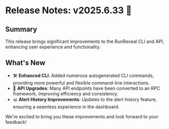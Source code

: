 # Release Notes: v2025.6.33 🚀

## Summary

This release brings significant improvements to the RunReveal CLI and API, enhancing user experience and functionality.

## What's New

- 🛠️ **Enhanced CLI**: Added numerous autogenerated CLI commands, providing more powerful and flexible command-line interactions.
- 🔄 **API Upgrades**: Many API endpoints have been converted to an RPC framework, improving efficiency and consistency.
- 📊 **Alert History Improvements**: Updates to the alert history feature, ensuring a seamless experience in the dashboard.

We're excited to bring you these improvements and look forward to your feedback!
